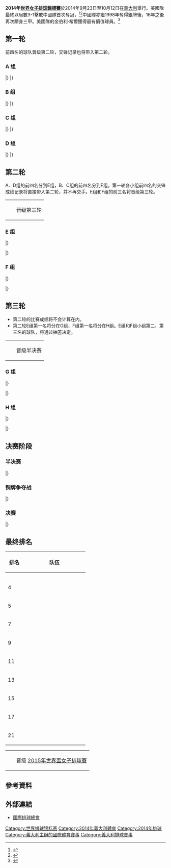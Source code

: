 {{Infobox FIVB tournament
| competition  = 世界女子排球錦標賽
| continent    = World
| gender       = Women
| year         = 2014
| logo         = 
| size         = 
| caption      = 
| host         = {{flag|Italy}}
| dates        = 9月23日至10月12日
| teams        = 24
| venues       = 6
| cities       = 6
| matches       = 102
| champions    = USA
| title_number = 1
| mvp          = {{flagicon|USA}} [[金伯利·希爾|金伯利·希爾]]
| website      = [http://italy2014.fivb.org 2014年世界女子排球錦標賽]
| last         = 2010年世界女子排球錦標賽
| next         = 2018年世界女子排球錦標賽
}}

'''2014年[[世界排球锦标赛|世界女子排球錦標賽]]'''於2014年9月23日至10月12日在[[義大利|義大利]]舉行。美國隊最終以局數3-1擊敗中國隊首次奪冠，<ref>{{cite news|url=http://www.gazzetta.it/Volley/12-10-2014/volley-mondiale-usa-batte-cina-3-1-90723575433.shtml|title=Volley, Mondiale: Usa batte Cina 3-1|newspaper=La Gazzetta dello sport|last=Benedetti|first=Valeria|language=it|location=Milan, Italy|date=2014-10-12|accessdate=2014-10-12|archive-date=2018-06-25|archive-url=https://web.archive.org/web/20180625185952/https://www.gazzetta.it/Volley/12-10-2014/volley-mondiale-usa-batte-cina-3-1-90723575433.shtml|dead-url=no}}</ref><ref>{{cite news|url=http://www.fivb.org/viewPressRelease.asp?No=50092&Language=en|title=USA win first World Championship title, China and Brazil complete the podium|publisher=FIVB|location=Milan, Italy|date=2014-05-11|accessdate=2014-05-11|archive-date=2018-07-31|archive-url=https://web.archive.org/web/20180731093641/http://www.fivb.org/viewPressRelease.asp?No=50092&Language=en|dead-url=no}}</ref>中國隊亦繼1998年奪得銀牌後，16年之後再次躋身三甲。美國隊的金伯利·希爾獲得最有價值球員。<ref>{{cite news|url=http://www.cev.lu/News.aspx?NewsID=18602|title=USA win first World Championship title, China and Brazil complete the podium|publisher=CEV|location=Milan, Italy|date=2014-10-12|accessdate=2014-10-12|archive-url=https://web.archive.org/web/20141019105418/http://www.cev.lu/News.aspx?NewsID=18602|archive-date=2014-10-19|dead-url=yes}}</ref>

==第一轮==
前四名的球队晋级第二轮，交锋记录也将带入第二轮。
===A 组===
{{Vb cl header}}
{{Vb cl4 team |p=1 |t={{vbw|ITA}} |mw=4 |mw2=0 |ml=0 |ml2=1 |sw=14 |sl=4 |spw=416 |spl=299 |bc=#ccffcc}}
{{Vb cl4 team |p=2 |t={{vbw|DOM}} |mw=2 |mw2=3 |ml=0 |ml2=0 |sw=15 |sl=7 |spw=492 |spl=422 |bc=#ccffcc}}
{{Vb cl4 team |p=3 |t={{vbw|CRO}} |mw=2 |mw2=1 |ml=1 |ml2=1 |sw=11 |sl=10 |spw=442 |spl=444 |bc=#ccffcc}}
{{Vb cl4 team |p=4 |t={{vbw|GER}} |mw=2 |mw2=0 |ml=1 |ml2=2 |sw=11 |sl=9 |spw=431 |spl=363 |bc=#ccffcc}}
{{Vb cl4 team |p=5 |t={{vbw|ARG}} |mw=1 |mw2=0 |ml=4 |ml2=0 |sw=5 |sl=12 |spw=328 |spl=404}}
{{Vb cl4 team |p=6 |t={{vbw|TUN}} |mw=0 |mw2=0 |ml=5 |ml2=0 |sw=1 |sl=15 |spw=219 |spl=396}}
|}
{{Vb res start 5}}
{{Vb res 5|9月23日|10:30|{{vbw-rt|ARG}}|1–3|'''{{vbw|CRO}}'''|17–25|28–26|24–26|19–25||88–102|[http://www.fivb.org/vis_web/volley/WWCH2014/WWCH2014_p2-001.pdf P2] [http://www.fivb.org/vis_web/volley/WWCH2014/WWCH2014_p3-001.pdf P3]}}
{{Vb res 5|9月23日|17:00|'''{{vbw-rt|DOM}}'''|3–2|{{vbw|GER}}|22–25|25–21|25–21|24–26|15–13|111–106|[http://www.fivb.org/vis_web/volley/WWCH2014/WWCH2014_p2-005.pdf P2] [http://www.fivb.org/vis_web/volley/WWCH2014/WWCH2014_p3-005.pdf P3]}}
{{Vb res 5|9月23日|20:00|'''{{vbw-rt|ITA}}'''|3–0|{{vbw|TUN}}|25–11|25–13|25–8|||75–32|[http://www.fivb.org/vis_web/volley/WWCH2014/WWCH2014_p2-009.pdf P2] [http://www.fivb.org/vis_web/volley/WWCH2014/WWCH2014_p3-009.pdf P3]}}
{{Vb res 5|9月24日|10:30|'''{{vbw-rt|DOM}}'''|3–0|{{vbw|TUN}}|25–14|25–19|25–10|||75–43|[http://www.fivb.org/vis_web/volley/WWCH2014/WWCH2014_p2-013.pdf P2] [http://www.fivb.org/vis_web/volley/WWCH2014/WWCH2014_p3-013.pdf P3]}}
{{Vb res 5|9月24日|17:00|'''{{vbw-rt|GER}}'''|3–0|{{vbw|ARG}}|25–12|25–13|25–14|||75–39|[http://www.fivb.org/vis_web/volley/WWCH2014/WWCH2014_p2-017.pdf P2] [http://www.fivb.org/vis_web/volley/WWCH2014/WWCH2014_p3-017.pdf P3]}}
{{Vb res 5|9月24日|20:00|{{vbw-rt|CRO}}|0–3|'''{{vbw|ITA}}'''|24–26|15–25|11–25|||50–76|[http://www.fivb.org/vis_web/volley/WWCH2014/WWCH2014_p2-021.pdf P2] [http://www.fivb.org/vis_web/volley/WWCH2014/WWCH2014_p3-021.pdf P3]}}
{{Vb res 5|9月25日|10:30|'''{{vbw-rt|GER}}'''|3–0|{{vbw|TUN}}|25–7|25–12|25–7|||75–26|[http://www.fivb.org/vis_web/volley/WWCH2014/WWCH2014_p2-025.pdf P2] [http://www.fivb.org/vis_web/volley/WWCH2014/WWCH2014_p3-025.pdf P3]}}
{{Vb res 5|9月25日|17:00|{{vbw-rt|CRO}}|2–3|'''{{vbw|DOM}}'''|22–25|13–25|25–22|26–24|17–19|103–115|[http://www.fivb.org/vis_web/volley/WWCH2014/WWCH2014_p2-029.pdf P2] [http://www.fivb.org/vis_web/volley/WWCH2014/WWCH2014_p3-029.pdf P3]}}
{{Vb res 5|9月25日|20:00|{{vbw-rt|ARG}}|0–3|'''{{vbw|ITA}}'''|17–25|17–25|16–25|||50–75|[http://www.fivb.org/vis_web/volley/WWCH2014/WWCH2014_p2-033.pdf P2] [http://www.fivb.org/vis_web/volley/WWCH2014/WWCH2014_p3-033.pdf P3]}}
{{Vb res 5|9月27日|10:30|{{vbw-rt|TUN}}|1–3|'''{{vbw|CRO}}'''|6–25|25–21|16–25|13–25||60–96|[http://www.fivb.org/vis_web/volley/WWCH2014/WWCH2014_p2-037.pdf P2] [http://www.fivb.org/vis_web/volley/WWCH2014/WWCH2014_p3-037.pdf P3]}}
{{Vb res 5|9月27日|17:00|'''{{vbw-rt|DOM}}'''|3–1|{{vbw|ARG}}|25–13|25–20|19–25|25–18||94–76|[http://www.fivb.org/vis_web/volley/WWCH2014/WWCH2014_p2-041.pdf P2] [http://www.fivb.org/vis_web/volley/WWCH2014/WWCH2014_p3-041.pdf P3]}}
{{Vb res 5|9月27日|20:00|'''{{vbw-rt|ITA}}'''|3–1|{{vbw|GER}}|21–25|25–17|25–10|25–18||96–70|[http://www.fivb.org/vis_web/volley/WWCH2014/WWCH2014_p2-045.pdf P2] [http://www.fivb.org/vis_web/volley/WWCH2014/WWCH2014_p3-045.pdf P3]}}
{{Vb res 5|9月28日|10:30|{{vbw-rt|TUN}}|0–3|'''{{vbw|ARG}}'''|19–25|18–25|21–25|||58–75|[http://www.fivb.org/vis_web/volley/WWCH2014/WWCH2014_p2-049.pdf P2] [http://www.fivb.org/vis_web/volley/WWCH2014/WWCH2014_p3-049.pdf P3]}}
{{Vb res 5|9月28日|17:00|'''{{vbw-rt|CRO}}'''|3–2|{{vbw|GER}}|17–25|25–23|9–25|25–21|15–11|91–105|[http://www.fivb.org/vis_web/volley/WWCH2014/WWCH2014_p2-053.pdf P2] [http://www.fivb.org/vis_web/volley/WWCH2014/WWCH2014_p3-053.pdf P3]}}
{{Vb res 5|9月28日|20:00|{{vbw-rt|ITA}}|2–3|'''{{vbw|DOM}}'''|15–25|25–16|21–25|25–16|8–15|94–97|[http://www.fivb.org/vis_web/volley/WWCH2014/WWCH2014_p2-057.pdf P2] [http://www.fivb.org/vis_web/volley/WWCH2014/WWCH2014_p3-057.pdf P3]}}
|}

===B 组===
{{Vb cl header}}
{{Vb cl4 team |p=1 |t={{vbw|BRA}} |mw=4 |mw2=1 |ml=0 |ml2=0 |sw=15 |sl=3 |spw=428 |spl=333 |bc=#ccffcc}}
{{Vb cl4 team |p=2 |t={{vbw|SRB}} |mw=3 |mw2=1 |ml=1 |ml2=0 |sw=13 |sl=7 |spw=467 |spl=405 |bc=#ccffcc}}
{{Vb cl4 team |p=3 |t={{vbw|BUL}} |mw=2 |mw2=1 |ml=1 |ml2=1 |sw=11 |sl=8 |spw=417 |spl=396 |bc=#ccffcc}}
{{Vb cl4 team |p=4 |t={{vbw|TUR}} |mw=2 |mw2=0 |ml=1 |ml2=2 |sw=11 |sl=9 |spw=436 |spl=396 |bc=#ccffcc}}
{{Vb cl4 team |p=5 |t={{vbw|CAN}} |mw=1 |mw2=0 |ml=4 |ml2=0 |sw=4 |sl=13 |spw=296 |spl=392}}
{{Vb cl4 team |p=6 |t={{vbw|CMR}} |mw=0 |mw2=0 |ml=5 |ml2=0 |sw=1 |sl=15 |spw=274 |spl=396}}
|}
{{Vb res start 5}}
{{Vb res 5|9月23日|10:30|'''{{vbw-rt|CAN}}'''|3–1|{{vbw|CMR}}|25–12|25–15|20–25|25–14||95–66|[http://www.fivb.org/vis_web/volley/WWCH2014/WWCH2014_p2-002.pdf P2] [http://www.fivb.org/vis_web/volley/WWCH2014/WWCH2014_p3-002.pdf P3]}}
{{Vb res 5|9月23日|17:00|'''{{vbw-rt|SRB}}'''|3–1|{{vbw|TUR}}|25–15|20–25|25–19|25–22||95–81|[http://www.fivb.org/vis_web/volley/WWCH2014/WWCH2014_p2-006.pdf P2] [http://www.fivb.org/vis_web/volley/WWCH2014/WWCH2014_p3-006.pdf P3]}}
{{Vb res 5|9月23日|20:00|'''{{vbw-rt|BRA}}'''|3–0|{{vbw|BUL}}|25–19|25–22|25–16|||75–57|[http://www.fivb.org/vis_web/volley/WWCH2014/WWCH2014_p2-010.pdf P2] [http://www.fivb.org/vis_web/volley/WWCH2014/WWCH2014_p3-010.pdf P3]}}
{{Vb res 5|9月24日|10:30|'''{{vbw-rt|TUR}}'''|3–0|{{vbw|CAN}}|25–10|25–12|25–17|||75–39|[http://www.fivb.org/vis_web/volley/WWCH2014/WWCH2014_p2-014.pdf P2] [http://www.fivb.org/vis_web/volley/WWCH2014/WWCH2014_p3-014.pdf P3]}}
{{Vb res 5|9月24日|17:00|{{vbw-rt|CMR}}|0–3|'''{{vbw|BRA}}'''|14–25|15–25|18–25|||47–75|[http://www.fivb.org/vis_web/volley/WWCH2014/WWCH2014_p2-018.pdf P2] [http://www.fivb.org/vis_web/volley/WWCH2014/WWCH2014_p3-018.pdf P3]}}
{{Vb res 5|9月24日|20:00|'''{{vbw-rt|SRB}}'''|3–2|{{vbw|BUL}}|25–19|23–25|25–19|18–25|15–12|106–100|[http://www.fivb.org/vis_web/volley/WWCH2014/WWCH2014_p2-022.pdf P2] [http://www.fivb.org/vis_web/volley/WWCH2014/WWCH2014_p3-022.pdf P3]}}
{{Vb res 5|9月25日|10:30|{{vbw-rt|CAN}}|0–3|'''{{vbw|BRA}}'''|14–25|8–25|18–25|||40–75|[http://www.fivb.org/vis_web/volley/WWCH2014/WWCH2014_p2-026.pdf P2] [http://www.fivb.org/vis_web/volley/WWCH2014/WWCH2014_p3-026.pdf P3]}}
{{Vb res 5|9月25日|17:00|{{vbw-rt|CMR}}|0–3|'''{{vbw|SRB}}'''|17–25|13–25|24–26|||54–76|[http://www.fivb.org/vis_web/volley/WWCH2014/WWCH2014_p2-030.pdf P2] [http://www.fivb.org/vis_web/volley/WWCH2014/WWCH2014_p3-030.pdf P3]}}
{{Vb res 5|9月25日|20:00|{{vbw-rt|TUR}}|2–3|'''{{vbw|BUL}}'''|25–20|23–25|18–25|27–25|12–15|105–110|[http://www.fivb.org/vis_web/volley/WWCH2014/WWCH2014_p2-034.pdf P2] [http://www.fivb.org/vis_web/volley/WWCH2014/WWCH2014_p3-034.pdf P3]}}
{{Vb res 5|9月27日|10:30|'''{{vbw-rt|BUL}}'''|3–0|{{vbw|CMR}}|25–16|25–20|25–23|||75–59|[http://www.fivb.org/vis_web/volley/WWCH2014/WWCH2014_p2-038.pdf P2] [http://www.fivb.org/vis_web/volley/WWCH2014/WWCH2014_p3-038.pdf P3]}}
{{Vb res 5|9月27日|17:00|'''{{vbw-rt|SRB}}'''|3–1|{{vbw|CAN}}|25–7|26–28|25–21|25–15||101–71|[http://www.fivb.org/vis_web/volley/WWCH2014/WWCH2014_p2-042.pdf P2] [http://www.fivb.org/vis_web/volley/WWCH2014/WWCH2014_p3-042.pdf P3]}}
{{Vb res 5|9月27日|20:00|'''{{vbw-rt|BRA}}'''|3–2|{{vbw|TUR}}|17–25|22–25|25–19|25–21|15–10|104–100|[http://www.fivb.org/vis_web/volley/WWCH2014/WWCH2014_p2-046.pdf P2] [http://www.fivb.org/vis_web/volley/WWCH2014/WWCH2014_p3-046.pdf P3]}}
{{Vb res 5|9月28日|10:30|{{vbw-rt|CMR}}|0–3|'''{{vbw|TUR}}'''|18–25|18–25|12–25|||48–75|[http://www.fivb.org/vis_web/volley/WWCH2014/WWCH2014_p2-050.pdf P2] [http://www.fivb.org/vis_web/volley/WWCH2014/WWCH2014_p3-050.pdf P3]}}
{{Vb res 5|9月28日|17:00|'''{{vbw-rt|BUL}}'''|3–0|{{vbw|CAN}}|25–17|25–16|25–18|||75–51|[http://www.fivb.org/vis_web/volley/WWCH2014/WWCH2014_p2-054.pdf P2] [http://www.fivb.org/vis_web/volley/WWCH2014/WWCH2014_p3-054.pdf P3]}}
{{Vb res 5|9月28日|20:00|'''{{vbw-rt|BRA}}'''|3–1|{{vbw|SRB}}|24–26|25–21|25–19|25–23||99–89|[http://www.fivb.org/vis_web/volley/WWCH2014/WWCH2014_p2-058.pdf P2] [http://www.fivb.org/vis_web/volley/WWCH2014/WWCH2014_p3-058.pdf P3]}}
|}

===C 组===
{{Vb cl header}}
{{Vb cl4 team |p=1 |t={{vbw|USA}} |mw=5 |mw2=0 |ml=0 |ml2=0 |sw=15 |sl=2 |spw=437 |spl=357 |bc=#ccffcc}}
{{Vb cl4 team |p=2 |t={{vbw|RUS}} |mw=4 |mw2=0 |ml=1 |ml2=0 |sw=13 |sl=4 |spw=427 |spl=354 |bc=#ccffcc}}
{{Vb cl4 team |p=3 |t={{vbw|NED}} |mw=3 |mw2=0 |ml=2 |ml2=0 |sw=10 |sl=6 |spw=377 |spl=358 |bc=#ccffcc}}
{{Vb cl4 team |p=4 |t={{vbw|KAZ}} |mw=2 |mw2=0 |ml=3 |ml2=0 |sw=6 |sl=9 |spw=316 |spl=331 |bc=#ccffcc}}
{{Vb cl4 team |p=5 |t={{vbw|THA}} |mw=1 |mw2=0 |ml=4 |ml2=0 |sw=3 |sl=12 |spw=323 |spl=383}}
{{Vb cl4 team |p=6 |t={{vbw|MEX}} |mw=0 |mw2=0 |ml=5 |ml2=0 |sw=1 |sl=15 |spw=318 |spl=415}}
|}
{{Vb res start 5}}
{{Vb res 5|9月23日|10:30|'''{{vbw-rt|NED}}'''|3–0|{{vbw|KAZ}}|25–21|25–17|25–21|||75–59|[http://www.fivb.org/vis_web/volley/WWCH2014/WWCH2014_p2-003.pdf P2] [http://www.fivb.org/vis_web/volley/WWCH2014/WWCH2014_p3-003.pdf P3]}}
{{Vb res 5|9月23日|17:00|'''{{vbw-rt|RUS}}'''|3–0|{{vbw|THA}}|25–18|25–19|25–22|||75–59|[http://www.fivb.org/vis_web/volley/WWCH2014/WWCH2014_p2-007.pdf P2] [http://www.fivb.org/vis_web/volley/WWCH2014/WWCH2014_p3-007.pdf P3]}}
{{Vb res 5|9月23日|20:00|'''{{vbw-rt|USA}}'''|3–1|{{vbw|MEX}}|19–25|25–11|25–20|25–14||94–70|[http://www.fivb.org/vis_web/volley/WWCH2014/WWCH2014_p2-011.pdf P2] [http://www.fivb.org/vis_web/volley/WWCH2014/WWCH2014_p3-011.pdf P3]}}
{{Vb res 5|9月24日|10:30|{{vbw-rt|KAZ}}|0–3|'''{{vbw|USA}}'''|20–25|15–25|22–25|||57–75|[http://www.fivb.org/vis_web/volley/WWCH2014/WWCH2014_p2-015.pdf P2] [http://www.fivb.org/vis_web/volley/WWCH2014/WWCH2014_p3-015.pdf P3]}}
{{Vb res 5|9月24日|17:00|'''{{vbw-rt|RUS}}'''|3–0|{{vbw|MEX}}|25–17|25–22|25–13|||75–52|[http://www.fivb.org/vis_web/volley/WWCH2014/WWCH2014_p2-019.pdf P2] [http://www.fivb.org/vis_web/volley/WWCH2014/WWCH2014_p3-019.pdf P3]}}
{{Vb res 5|9月24日|20:00|{{vbw-rt|THA}}|0–3|'''{{vbw|NED}}'''|20–25|22–25|18–25|||60–75|[http://www.fivb.org/vis_web/volley/WWCH2014/WWCH2014_p2-023.pdf P2] [http://www.fivb.org/vis_web/volley/WWCH2014/WWCH2014_p3-023.pdf P3]}}
{{Vb res 5|9月25日|10:30|'''{{vbw-rt|THA}}'''|3–0|{{vbw|MEX}}|27–25|36–34|26–24|||89–83|[http://www.fivb.org/vis_web/volley/WWCH2014/WWCH2014_p2-027.pdf P2] [http://www.fivb.org/vis_web/volley/WWCH2014/WWCH2014_p3-027.pdf P3]}}
{{Vb res 5|9月25日|17:00|{{vbw-rt|KAZ}}|0–3|'''{{vbw|RUS}}'''|13–25|21–25|16–25|||50–75|[http://www.fivb.org/vis_web/volley/WWCH2014/WWCH2014_p2-031.pdf P2] [http://www.fivb.org/vis_web/volley/WWCH2014/WWCH2014_p3-031.pdf P3]}}
{{Vb res 5|9月25日|20:00|{{vbw-rt|NED}}|0–3|'''{{vbw|USA}}'''|27–29|21–25|18–25|||66–79|[http://www.fivb.org/vis_web/volley/WWCH2014/WWCH2014_p2-035.pdf P2] [http://www.fivb.org/vis_web/volley/WWCH2014/WWCH2014_p3-035.pdf P3]}}
{{Vb res 5|9月27日|10:30|{{vbw-rt|MEX}}|0–3|'''{{vbw|KAZ}}'''|12–25|16–25|21–25|||49–75|[http://www.fivb.org/vis_web/volley/WWCH2014/WWCH2014_p2-039.pdf P2] [http://www.fivb.org/vis_web/volley/WWCH2014/WWCH2014_p3-039.pdf P3]}}
{{Vb res 5|9月27日|17:00|'''{{vbw-rt|RUS}}'''|3–1|{{vbw|NED}}|19–25|25–13|27–25|25–16||96–79|[http://www.fivb.org/vis_web/volley/WWCH2014/WWCH2014_p2-043.pdf P2] [http://www.fivb.org/vis_web/volley/WWCH2014/WWCH2014_p3-043.pdf P3]}}
{{Vb res 5|9月27日|20:00|'''{{vbw-rt|USA}}'''|3–0|{{vbw|THA}}|25–15|25–23|25–20|||75–58|[http://www.fivb.org/vis_web/volley/WWCH2014/WWCH2014_p2-047.pdf P2] [http://www.fivb.org/vis_web/volley/WWCH2014/WWCH2014_p3-047.pdf P3]}}
{{Vb res 5|9月28日|10:30|{{vbw-rt|MEX}}|0–3|'''{{vbw|NED}}'''|30–32|17–25|17–25|||64–82|[http://www.fivb.org/vis_web/volley/WWCH2014/WWCH2014_p2-051.pdf P2] [http://www.fivb.org/vis_web/volley/WWCH2014/WWCH2014_p3-051.pdf P3]}}
{{Vb res 5|9月28日|17:00|'''{{vbw-rt|KAZ}}'''|3–0|{{vbw|THA}}|25–15|25–22|25–20|||75–57|[http://www.fivb.org/vis_web/volley/WWCH2014/WWCH2014_p2-055.pdf P2] [http://www.fivb.org/vis_web/volley/WWCH2014/WWCH2014_p3-055.pdf P3]}}
{{Vb res 5|9月28日|20:00|'''{{vbw-rt|USA}}'''|3–1|{{vbw|RUS}}|34–32|25–19|29–31|26–24||114–106|[http://www.fivb.org/vis_web/volley/WWCH2014/WWCH2014_p2-059.pdf P2] [http://www.fivb.org/vis_web/volley/WWCH2014/WWCH2014_p3-059.pdf P3]}}
|}

===D 组===
{{Vb cl header}}
{{Vb cl4 team |p=1 |t={{vbw|CHN}} |mw=4 |mw2=1 |ml=0 |ml2=0 |sw=15 |sl=2 |spw=408 |spl=309 |bc=#ccffcc}}
{{Vb cl4 team |p=2 |t={{vbw|JPN}} |mw=3 |mw2=0 |ml=0 |ml2=2 |sw=13 |sl=7 |spw=444 |spl=426 |bc=#ccffcc}}
{{Vb cl4 team |p=3 |t={{vbw|BEL}} |mw=3 |mw2=0 |ml=2 |ml2=0 |sw=10 |sl=6 |spw=377 |spl=325 |bc=#ccffcc}}
{{Vb cl4 team |p=4 |t={{vbw|AZE}} |mw=1 |mw2=2 |ml=2 |ml2=0 |sw=9 |sl=11 |spw=410 |spl=449 |bc=#ccffcc}}
{{Vb cl4 team |p=5 |t={{vbw|PUR}} |mw=1 |mw2=0 |ml=3 |ml2=1 |sw=5 |sl=12 |spw=364 |spl=399}}
{{Vb cl4 team |p=6 |t={{vbw|CUB}} |mw=0 |mw2=0 |ml=5 |ml2=0 |sw=1 |sl=15 |spw=308 |spl=403}}
|}
{{Vb res start 5}}
{{Vb res 5|9月23日|10:30|'''{{vbw-rt|CHN}}'''|3–0|{{vbw|PUR}}|25–23|25–18|25–20|||75–61|[http://www.fivb.org/vis_web/volley/WWCH2014/WWCH2014_p2-004.pdf P2] [http://www.fivb.org/vis_web/volley/WWCH2014/WWCH2014_p3-004.pdf P3]}}
{{Vb res 5|9月23日|17:00|{{vbw-rt|JPN}}|2–3|'''{{vbw|AZE}}'''|25–17|20–25|25–20|21–25|9–15|100–102|[http://www.fivb.org/vis_web/volley/WWCH2014/WWCH2014_p2-008.pdf P2] [http://www.fivb.org/vis_web/volley/WWCH2014/WWCH2014_p3-008.pdf P3]}}
{{Vb res 5|9月23日|20:00|{{vbw-rt|CUB}}|0–3|'''{{vbw|BEL}}'''|15–25|12–25|16–25|||43–75|[http://www.fivb.org/vis_web/volley/WWCH2014/WWCH2014_p2-012.pdf P2] [http://www.fivb.org/vis_web/volley/WWCH2014/WWCH2014_p3-012.pdf P3]}}
{{Vb res 5|9月24日|10:30|'''{{vbw-rt|CHN}}'''|3–0|{{vbw|AZE}}|25–13|25–16|25–17|||75–46|[http://www.fivb.org/vis_web/volley/WWCH2014/WWCH2014_p2-016.pdf P2] [http://www.fivb.org/vis_web/volley/WWCH2014/WWCH2014_p3-016.pdf P3]}}
{{Vb res 5|9月24日|17:00|{{vbw-rt|BEL}}|1–3|'''{{vbw|JPN}}|22–25|25–22|20–25|23–25||90–97|[http://www.fivb.org/vis_web/volley/WWCH2014/WWCH2014_p2-020.pdf P2] [http://www.fivb.org/vis_web/volley/WWCH2014/WWCH2014_p3-020.pdf P3]}}
{{Vb res 5|9月24日|20:00|'''{{vbw-rt|PUR}}'''|3–0|{{vbw|CUB}}|25–22|27–25|25–19|||77–66|[http://www.fivb.org/vis_web/volley/WWCH2014/WWCH2014_p2-024.pdf P2] [http://www.fivb.org/vis_web/volley/WWCH2014/WWCH2014_p3-024.pdf P3]}}
{{Vb res 5|9月25日|10:30|{{vbw-rt|PUR}}|2–3|'''{{vbw|AZE}}'''|20–25|26–24|24–26|25–16|15–17|110–108|[http://www.fivb.org/vis_web/volley/WWCH2014/WWCH2014_p2-028.pdf P2] [http://www.fivb.org/vis_web/volley/WWCH2014/WWCH2014_p3-028.pdf P3]}}
{{Vb res 5|9月25日|17:00|{{vbw-rt|CUB}}|0–3|'''{{vbw|JPN}}'''|19–25|24–26|23–25|||66–76|[http://www.fivb.org/vis_web/volley/WWCH2014/WWCH2014_p2-032.pdf P2] [http://www.fivb.org/vis_web/volley/WWCH2014/WWCH2014_p3-032.pdf P3]}}
{{Vb res 5|9月25日|20:00|{{vbw-rt|BEL}}|0–3|'''{{vbw|CHN}}'''|21–25|22–25|19–25|||62–75|[http://www.fivb.org/vis_web/volley/WWCH2014/WWCH2014_p2-036.pdf P2] [http://www.fivb.org/vis_web/volley/WWCH2014/WWCH2014_p3-036.pdf P3]}}
{{Vb res 5|9月27日|10:30|{{vbw-rt|AZE}}|0–3|'''{{vbw|BEL}}'''|21–25|12–25|21–25|||54–75|[http://www.fivb.org/vis_web/volley/WWCH2014/WWCH2014_p2-040.pdf P2] [http://www.fivb.org/vis_web/volley/WWCH2014/WWCH2014_p3-040.pdf P3]}}
{{Vb res 5|9月27日|17:00|'''{{vbw-rt|JPN}}'''|3–0|{{vbw|PUR}}|25–21|25–20|25–19|||75–60|[http://www.fivb.org/vis_web/volley/WWCH2014/WWCH2014_p2-044.pdf P2] [http://www.fivb.org/vis_web/volley/WWCH2014/WWCH2014_p3-044.pdf P3]}}
{{Vb res 5|9月27日|20:00|'''{{vbw-rt|CHN}}'''|3–0|{{vbw|CUB}}|25–15|25–11|25–18|||75–44|[http://www.fivb.org/vis_web/volley/WWCH2014/WWCH2014_p2-048.pdf P2] [http://www.fivb.org/vis_web/volley/WWCH2014/WWCH2014_p3-048.pdf P3]}}
{{Vb res 5|9月28日|10:30|'''{{vbw-rt|AZE}}'''|3–1|{{vbw|CUB}}|25–20|25–27|25–20|25–22||100–89|[http://www.fivb.org/vis_web/volley/WWCH2014/WWCH2014_p2-052.pdf P2] [http://www.fivb.org/vis_web/volley/WWCH2014/WWCH2014_p3-052.pdf P3]}}
{{Vb res 5|9月28日|17:00|{{vbw-rt|JPN}}|2–3|'''{{vbw|CHN}}'''|16–25|25–18|27–25|17–25|11–15|96–108|[http://www.fivb.org/vis_web/volley/WWCH2014/WWCH2014_p2-056.pdf P2] [http://www.fivb.org/vis_web/volley/WWCH2014/WWCH2014_p3-056.pdf P3]}}
{{Vb res 5|9月28日|20:00|'''{{vbw-rt|BEL}}'''|3–0|{{vbw|PUR}}|25–20|25–17|25–19|||75–56|[http://www.fivb.org/vis_web/volley/WWCH2014/WWCH2014_p2-060.pdf P2] [http://www.fivb.org/vis_web/volley/WWCH2014/WWCH2014_p3-060.pdf P3]}}
|}

==第二轮==
A、D组的前四名分到E组，B、C组的前四名分到F组。第一轮各小组前四名的交锋成绩记录将直接带入第二轮，并不再交手。E组和F组的前三名将晋级第三轮。
{| class="wikitable" style="text-align: left;"
|-
|width=10px bgcolor=#ccffcc| ||晋级第三轮
|}

=== E 组 ===
{{Vb cl header}}
{{Vb cl4 team |p=1 |t={{vbw|ITA}}|mw=6 |mw2=0 |ml=0 |ml2=1 |sw=20 |sl=6 |spw=610 |spl=509 |bc=#ccffcc}}
{{Vb cl4 team |p=2 |t={{vbw|CHN}}|mw=4 |mw2=2 |ml=1 |ml2=0 |sw=19 |sl=7 |spw=599 |spl=504 |bc=#ccffcc}}
{{Vb cl4 team |p=3 |t={{vbw|DOM}}|mw=1 |mw2=4 |ml=0 |ml2=2 |sw=19 |sl=15 |spw=734 |spl=686 |bc=#ccffcc}}
{{Vb cl4 team |p=4 |t={{vbw|JPN}}|mw=1 |mw2=2 |ml=1 |ml2=3 |sw=15 |sl=17 |spw=670 |spl=693}}
{{Vb cl4 team |p=5 |t={{vbw|GER}}|mw=2 |mw2=0 |ml=2 |ml2=3 |sw=13 |sl=15 |spw=597 |spl=591}}
{{Vb cl4 team |p=6 |t={{vbw|BEL}}|mw=2 |mw2=0 |ml=4 |ml2=1 |sw=9 |sl=16 |spw=534 |spl=563}}
{{Vb cl4 team |p=7 |t={{vbw|CRO}}|mw=0 |mw2=2 |ml=4 |ml2=1 |sw=10 |sl=19 |spw=556 |spl=670}}
{{Vb cl4 team |p=8 |t={{vbw|AZE}}|mw=1 |mw2=1 |ml=5 |ml2=0 |sw=8 |sl=18 |spw=519 |spl=603}}
|}

{{Vb res start 7}}
{{Vb res 7|10月1日|17:00|Bari|'''{{vbw-rt|DOM}}'''|3–2|{{vbw|BEL}}|25–17|25–22|22–25|22–25|15–6|109–95|[http://www.fivb.org/vis_web/volley/WWCH2014/WWCH2014_p2-061.pdf P2] [http://www.fivb.org/vis_web/volley/WWCH2014/WWCH2014_p3-061.pdf P3]}}
{{Vb res 7|10月1日|17:10|Trieste|'''{{vbw-rt|CRO}}'''|3–2|{{vbw|JPN}}|18–25|25–23|25–27|25–20|15–8|108–103|[http://www.fivb.org/vis_web/volley/WWCH2014/WWCH2014_p2-062.pdf P2] [http://www.fivb.org/vis_web/volley/WWCH2014/WWCH2014_p3-062.pdf P3]}}
{{Vb res 7|10月1日|20:00|Bari|'''{{vbw-rt|ITA}}'''|3–1|{{vbw|AZE}}|25–19|25–21|21–25|25–23||96–88|[http://www.fivb.org/vis_web/volley/WWCH2014/WWCH2014_p2-065.pdf P2] [http://www.fivb.org/vis_web/volley/WWCH2014/WWCH2014_p3-065.pdf P3]}}
{{Vb res 7|10月1日|20:00|Trieste|{{vbw-rt|GER}}|0–3|'''{{vbw|CHN}}'''|16–25|23–25|23–25|||62–75|[http://www.fivb.org/vis_web/volley/WWCH2014/WWCH2014_p2-066.pdf P2] [http://www.fivb.org/vis_web/volley/WWCH2014/WWCH2014_p3-066.pdf P3]}}
{{Vb res 7|10月2日|17:00|Bari|'''{{vbw-rt|DOM}}'''|3–1|{{vbw|AZE}}|23–25|25–11|25–21|25–17||98–74|[http://www.fivb.org/vis_web/volley/WWCH2014/WWCH2014_p2-069.pdf P2] [http://www.fivb.org/vis_web/volley/WWCH2014/WWCH2014_p3-069.pdf P3]}}
{{Vb res 7|10月2日|17:10|Trieste|{{vbw-rt|GER}}|2–3|'''{{vbw|JPN}}'''|25–23|24–26|19–25|25–16|11–15|104–105|[http://www.fivb.org/vis_web/volley/WWCH2014/WWCH2014_p2-070.pdf P2] [http://www.fivb.org/vis_web/volley/WWCH2014/WWCH2014_p3-070.pdf P3]}}
{{Vb res 7|10月2日|20:00|Bari|'''{{vbw-rt|ITA}}'''|3–0|{{vbw|BEL}}|25–18|25–22|25–18|||75–58|[http://www.fivb.org/vis_web/volley/WWCH2014/WWCH2014_p2-073.pdf P2] [http://www.fivb.org/vis_web/volley/WWCH2014/WWCH2014_p3-073.pdf P3]}}
{{Vb res 7|10月2日|20:00|Trieste|{{vbw-rt|CRO}}|0–3|'''{{vbw|CHN}}'''|12–25|15–25|15–25|||42–75|[http://www.fivb.org/vis_web/volley/WWCH2014/WWCH2014_p2-074.pdf P2] [http://www.fivb.org/vis_web/volley/WWCH2014/WWCH2014_p3-074.pdf P3]}}
{{Vb res 7|10月4日|17:00|Bari|{{vbw-rt|DOM}}|2–3|'''{{vbw|CHN}}'''|19–25|19–25|25–22|25–20|10–15|98–107|[http://www.fivb.org/vis_web/volley/WWCH2014/WWCH2014_p2-077.pdf P2] [http://www.fivb.org/vis_web/volley/WWCH2014/WWCH2014_p3-077.pdf P3]}}
{{Vb res 7|10月4日|17:00|Trieste|'''{{vbw-rt|GER}}'''|3–0|{{vbw|BEL}}|25–20|25–15|25–21|||75–56|[http://www.fivb.org/vis_web/volley/WWCH2014/WWCH2014_p2-078.pdf P2] [http://www.fivb.org/vis_web/volley/WWCH2014/WWCH2014_p3-078.pdf P3]}}
{{Vb res 7|10月4日|20:00|Bari|'''{{vbw-rt|ITA}}'''|3–0|{{vbw|JPN}}|25–23|25–20|25–19|||75–62|[http://www.fivb.org/vis_web/volley/WWCH2014/WWCH2014_p2-081.pdf P2] [http://www.fivb.org/vis_web/volley/WWCH2014/WWCH2014_p3-081.pdf P3]}}
{{Vb res 7|10月4日|20:00|Trieste|{{vbw-rt|CRO}}|1–3|'''{{vbw|AZE}}'''|25–23|23–25|13–25|23–25||84–98|[http://www.fivb.org/vis_web/volley/WWCH2014/WWCH2014_p2-082.pdf P2] [http://www.fivb.org/vis_web/volley/WWCH2014/WWCH2014_p3-082.pdf P3]}}
{{Vb res 7|10月5日|17:00|Trieste|'''{{vbw-rt|GER}}'''|3–0|{{vbw|AZE}}|25–15|25–23|25–19|||75–57|[http://www.fivb.org/vis_web/volley/WWCH2014/WWCH2014_p2-086.pdf P2] [http://www.fivb.org/vis_web/volley/WWCH2014/WWCH2014_p3-086.pdf P3]}}
{{Vb res 7|10月5日|17:10|Bari|{{vbw-rt|DOM}}|2–3|'''{{vbw|JPN}}'''|21–25|23–25|25–19|25–23|12–15|106–107|[http://www.fivb.org/vis_web/volley/WWCH2014/WWCH2014_p2-085.pdf P2] [http://www.fivb.org/vis_web/volley/WWCH2014/WWCH2014_p3-085.pdf P3]}}
{{Vb res 7|10月5日|20:00|Bari|'''{{vbw-rt|ITA}}'''|3–1|{{vbw|CHN}}|22–25|25–18|26–24|25–17||98–84|[http://www.fivb.org/vis_web/volley/WWCH2014/WWCH2014_p2-089.pdf P2] [http://www.fivb.org/vis_web/volley/WWCH2014/WWCH2014_p3-089.pdf P3]}}
{{Vb res 7|10月5日|20:00|Trieste|{{vbw-rt|CRO}}|1–3|'''{{vbw|BEL}}'''|12–25|23–25|25–23|18–25||78–98|[http://www.fivb.org/vis_web/volley/WWCH2014/WWCH2014_p2-090.pdf P2] [http://www.fivb.org/vis_web/volley/WWCH2014/WWCH2014_p3-090.pdf P3]}}
|}

=== F 组 ===
{{Vb cl header}}
{{Vb cl4 team |p=1 |t={{vbw|BRA}} |mw=6 |mw2=1 |ml=0 |ml2=0 |sw=21 |sl=5 |spw=628 |spl=539 |bc=#ccffcc}}
{{Vb cl4 team |p=2 |t={{vbw|USA}} |mw=6 |mw2=0 |ml=1 |ml2=0 |sw=18 |sl=5 |spw=586 |spl=506 |bc=#ccffcc}}
{{Vb cl4 team |p=3 |t={{vbw|RUS}} |mw=4 |mw2=0 |ml=2 |ml2=1 |sw=16 |sl=11 |spw=653 |spl=600 |bc=#ccffcc}}
{{Vb cl4 team |p=4 |t={{vbw|SRB}} |mw=3 |mw2=1 |ml=3 |ml2=0 |sw=13 |sl=12 |spw=565 |spl=549}}
{{Vb cl4 team |p=5 |t={{vbw|TUR}} |mw=2 |mw2=1 |ml=2 |ml2=2 |sw=15 |sl=15 |spw=654 |spl=640}}
{{Vb cl4 team |p=6 |t={{vbw|BUL}} |mw=1 |mw2=1 |ml=4 |ml2=1 |sw=10 |sl=17 |spw=565 |spl=611}}
{{Vb cl4 team |p=7 |t={{vbw|NED}} |mw=2 |mw2=0 |ml=5 |ml2=0 |sw=9 |sl=16 |spw=542 |spl=591}}
{{Vb cl4 team |p=8 |t={{vbw|KAZ}} |mw=0 |mw2=0 |ml=7 |ml2=0 |sw=0 |sl=21 |spw=368 |spl=525}}
|}

{{Vb res start 7}}
{{Vb res 7|10月1日|17:00|Verona|'''{{vbw-rt|SRB}}'''|3–0|{{vbw|NED}}|25–22|25–23|25–23|||75–68|[http://www.fivb.org/vis_web/volley/WWCH2014/WWCH2014_p2-063.pdf P2] [http://www.fivb.org/vis_web/volley/WWCH2014/WWCH2014_p3-063.pdf P3]}}
{{Vb res 7|10月1日|17:00|Modena|{{vbw-rt|TUR}}|1–3|'''{{vbw|USA}}'''|29–27|19–25|23–25|15–25||86–102|[http://www.fivb.org/vis_web/volley/WWCH2014/WWCH2014_p2-064.pdf P2] [http://www.fivb.org/vis_web/volley/WWCH2014/WWCH2014_p3-064.pdf P3]}}
{{Vb res 7|10月1日|20:00|Verona|'''{{vbw-rt|BRA}}'''|3–0|{{vbw|KAZ}}|25–22|25–22|25–18|||75–62|[http://www.fivb.org/vis_web/volley/WWCH2014/WWCH2014_p2-067.pdf P2] [http://www.fivb.org/vis_web/volley/WWCH2014/WWCH2014_p3-067.pdf P3]}}
{{Vb res 7|10月1日|20:00|Modena|{{vbw-rt|BUL}}|1–3|'''{{vbw|RUS}}'''|23–25|15–25|28–26|19–25||85–101|[http://www.fivb.org/vis_web/volley/WWCH2014/WWCH2014_p2-068.pdf P2] [http://www.fivb.org/vis_web/volley/WWCH2014/WWCH2014_p3-068.pdf P3]}}
{{Vb res 7|10月2日|17:00|Verona|'''{{vbw-rt|SRB}}'''|3–0|{{vbw|KAZ}}|25–13|25–15|25–20|||75–48|[http://www.fivb.org/vis_web/volley/WWCH2014/WWCH2014_p2-071.pdf P2] [http://www.fivb.org/vis_web/volley/WWCH2014/WWCH2014_p3-071.pdf P3]}}
{{Vb res 7|10月2日|17:00|Modena|'''{{vbw-rt|TUR}}'''|3–2|{{vbw|RUS}}|19–25|25–27|25–22|25–22|15–13|109–109|[http://www.fivb.org/vis_web/volley/WWCH2014/WWCH2014_p2-072.pdf P2] [http://www.fivb.org/vis_web/volley/WWCH2014/WWCH2014_p3-072.pdf P3]}}
{{Vb res 7|10月2日|20:00|Verona|'''{{vbw-rt|BRA}}'''|3–1|{{vbw|NED}}|23–25|25–20|25–16|25–16||98–77|[http://www.fivb.org/vis_web/volley/WWCH2014/WWCH2014_p2-075.pdf P2] [http://www.fivb.org/vis_web/volley/WWCH2014/WWCH2014_p3-075.pdf P3]}}
{{Vb res 7|10月2日|20:00|Modena|{{vbw-rt|BUL}}|0–3|'''{{vbw|USA}}'''|17–25|19–25|16–25|||52–75|[http://www.fivb.org/vis_web/volley/WWCH2014/WWCH2014_p2-076.pdf P2] [http://www.fivb.org/vis_web/volley/WWCH2014/WWCH2014_p3-076.pdf P3]}}
{{Vb res 7|10月4日|17:00|Verona|{{vbw-rt|SRB}}|0–3|'''{{vbw|USA}}'''|22–25|20–25|22–25|||64–75|[http://www.fivb.org/vis_web/volley/WWCH2014/WWCH2014_p2-079.pdf P2] [http://www.fivb.org/vis_web/volley/WWCH2014/WWCH2014_p3-079.pdf P3]}}
{{Vb res 7|10月4日|17:00|Modena|'''{{vbw-rt|TUR}}'''|3–1|{{vbw|NED}}|23–25|25–17|25–16|25–20||98–78|[http://www.fivb.org/vis_web/volley/WWCH2014/WWCH2014_p2-080.pdf P2] [http://www.fivb.org/vis_web/volley/WWCH2014/WWCH2014_p3-080.pdf P3]}}
{{Vb res 7|10月4日|20:00|Verona|'''{{vbw-rt|BRA}}'''|3–1|{{vbw|RUS}}|25–17|25–27|25–19|27–25||102–88|[http://www.fivb.org/vis_web/volley/WWCH2014/WWCH2014_p2-083.pdf P2] [http://www.fivb.org/vis_web/volley/WWCH2014/WWCH2014_p3-083.pdf P3]}}
{{Vb res 7|10月4日|20:00|Modena|'''{{vbw-rt|BUL}}'''|3–0|{{vbw|KAZ}}|25–22|25–15|25–13|||75–50|[http://www.fivb.org/vis_web/volley/WWCH2014/WWCH2014_p2-084.pdf P2] [http://www.fivb.org/vis_web/volley/WWCH2014/WWCH2014_p3-084.pdf P3]}}
{{Vb res 7|10月5日|17:00|Verona|{{vbw-rt|SRB}}|0–3|'''{{vbw|RUS}}'''|26–28|18–25|17–25|||61–78|[http://www.fivb.org/vis_web/volley/WWCH2014/WWCH2014_p2-087.pdf P2] [http://www.fivb.org/vis_web/volley/WWCH2014/WWCH2014_p3-087.pdf P3]}}
{{Vb res 7|10月5日|17:00|Modena|'''{{vbw-rt|TUR}}'''|3–0|{{vbw|KAZ}}|25–15|25–13|25–14|||75–42|[http://www.fivb.org/vis_web/volley/WWCH2014/WWCH2014_p2-088.pdf P2] [http://www.fivb.org/vis_web/volley/WWCH2014/WWCH2014_p3-088.pdf P3]}}
{{Vb res 7|10月5日|20:00|Verona|'''{{vbw-rt|BRA}}'''|3–0|{{vbw|USA}}|25–23|25–22|25–21|||75–66|[http://www.fivb.org/vis_web/volley/WWCH2014/WWCH2014_p2-091.pdf P2] [http://www.fivb.org/vis_web/volley/WWCH2014/WWCH2014_p3-091.pdf P3]}}
{{Vb res 7|10月5日|20:00|Modena|{{vbw-rt|BUL}}|1–3|'''{{vbw|NED}}'''|26–24|21–25|23–25|16–25||86–99|[http://www.fivb.org/vis_web/volley/WWCH2014/WWCH2014_p2-092.pdf P2] [http://www.fivb.org/vis_web/volley/WWCH2014/WWCH2014_p3-092.pdf P3]}}
|}

==第三轮==
*第二轮的比赛成绩将不会计算在内。
*第二轮E组第一名将分在G组，F组第一名将分在H组。E组和F组小组第二、第三名的球队，将通过抽签决定。

{| class="wikitable" style="text-align: left;"
|-
|width=10px bgcolor=#ccffcc| ||晋级半决赛
|}

=== G 组 ===
{{Vb cl header}}
{{Vb cl4 team |p=1 |t={{vbw|ITA}} |mw=2 |mw2=0 |ml=0 |ml2=0 |sw=6 |sl=1 |spw=162 |spl=142 |bc=#ccffcc}}
{{Vb cl4 team |p=2 |t={{vbw|USA}} |mw=1 |mw2=0 |ml=1 |ml2=0 |sw=3 |sl=4 |spw=155 |spl=165 |bc=#ccffcc}}
{{Vb cl4 team |p=3 |t={{vbw|RUS}} |mw=0 |mw2=0 |ml=2 |ml2=0 |sw=2 |sl=6 |spw=167 |spl=177}}
|}

{{Vb res start 5}}
{{Vb res 5|10月8日|20:00|'''{{vbw-rt|ITA}}'''|3–0|{{vbw|USA}}|25–23|25–22|25–20|||75–65|[http://www.fivb.org/vis_web/volley/WWCH2014/WWCH2014_p2-093.pdf P2] [http://www.fivb.org/vis_web/volley/WWCH2014/WWCH2014_p3-093.pdf P3]}}
{{Vb res 5|10月9日|20:00|'''{{vbw-rt|USA}}'''|3–1|{{vbw|RUS}}|25–19|25–23|15–25|25–23||90–90|[http://www.fivb.org/vis_web/volley/WWCH2014/WWCH2014_p2-095.pdf P2] [http://www.fivb.org/vis_web/volley/WWCH2014/WWCH2014_p3-095.pdf P3]}}
{{Vb res 5|10月10日|20:00|'''{{vbw-rt|ITA}}'''|3–1|{{vbw|RUS}}|25–12|25–17|12–25|25–23||87–77|[http://www.fivb.org/vis_web/volley/WWCH2014/WWCH2014_p2-097.pdf P2] [http://www.fivb.org/vis_web/volley/WWCH2014/WWCH2014_p3-097.pdf P3]}}
|}

=== H 组 ===
{{Vb cl header}}
{{Vb cl4 team |p=1 |t={{vbw|BRA}}  |mw=2 |mw2=0 |ml=0 |ml2=0 |sw=6 |sl=0 |spw=150 |spl=107 |bc=#ccffcc}}
{{Vb cl4 team |p=2 |t={{vbw|CHN}} |mw=0 |mw2=1 |ml=1 |ml2=0 |sw=3 |sl=5 |spw=160 |spl=183 |bc=#ccffcc}}
{{Vb cl4 team |p=3 |t={{vbw|DOM}} |mw=0 |mw2=0 |ml=1 |ml2=1 |sw=2 |sl=6 |spw=165 |spl=185}}
|}

{{Vb res start 5}}
{{Vb res 5|10月8日|17:30|'''{{vbw-rt|BRA}}'''|3–0|{{vbw|CHN}}|25–19|25–16|25–15|||75–50|[http://www.fivb.org/vis_web/volley/WWCH2014/WWCH2014_p2-094.pdf P2] [http://www.fivb.org/vis_web/volley/WWCH2014/WWCH2014_p3-094.pdf P3]}}
{{Vb res 5|10月9日|17:30|'''{{vbw-rt|CHN}}|3–2|{{vbw|DOM}}|22–25|23–25|25–23|25–23|15–12|110–108|[http://www.fivb.org/vis_web/volley/WWCH2014/WWCH2014_p2-096.pdf P2] [http://www.fivb.org/vis_web/volley/WWCH2014/WWCH2014_p3-096.pdf P3]}}
{{Vb res 5|10月10日|17:30|'''{{vbw-rt|BRA}}'''|3–0|{{vbw|DOM}}|25–19|25–21|25–17|||75–57|[http://www.fivb.org/vis_web/volley/WWCH2014/WWCH2014_p2-098.pdf P2] [http://www.fivb.org/vis_web/volley/WWCH2014/WWCH2014_p3-098.pdf P3]}}
|}

== 决赛阶段 ==
=== 半决赛 ===
{{Round4-with third
<!-- parameters -->
|RD1=Semifinals|RD2=Final|Consol=3rd place
<!-- Date-Place|Team 1|Score 1|Team 2|Score 2 -->
<!-- semi finals -->
|11 Oct|{{vbw|ITA}}|1|'''{{vbw|CHN}}'''|'''3'''
|11 Oct|{{vbw|BRA}}|0|'''{{vbw|USA}}'''|'''3'''
<!-- final -->
|12 Oct|{{vbw|CHN}}|1|'''{{vbw|USA}}'''|'''3'''
<!-- third place -->
|12 Oct|{{vbw|ITA}}|2|'''{{vbw|BRA}}'''|'''3'''
}}

{{Vb res start 5}}
{{Vb res 5|10月11日|17:30|{{vbw-rt|BRA}}|0–3|'''{{vbw|USA}}'''|18–25|27–29|20–25|||65–79|[http://www.fivb.org/vis_web/volley/WWCH2014/WWCH2014_p2-099.pdf P2] [http://www.fivb.org/vis_web/volley/wwch2014/wwch2014_p3-099.pdf P3]}}
{{Vb res 5|10月11日|20:00|{{vbw-rt|ITA}}|1–3|'''{{vbw|CHN}}'''|21–25|20–25|25–20|28–30||94–100|[http://www.fivb.org/vis_web/volley/WWCH2014/WWCH2014_p2-100.pdf P2] [http://www.fivb.org/vis_web/volley/wwch2014/wwch2014_p3-100.pdf P3]}}
|}

=== 铜牌争夺战 ===
{{Vb res start 5}}
{{Vb res 5|10月12日|17:30|{{vbw-rt|ITA}}|2–3|'''{{vbw|BRA}}'''|15–25|13–25|25–22|25–22|7–15|85–109|[http://www.fivb.org/vis_web/volley/WWCH2014/WWCH2014_p2-101.pdf P2] [http://www.fivb.org/vis_web/volley/wwch2014/wwch2014_p3-101.pdf P3]}}
|}

=== 决赛 ===
{{Vb res start 5}}
{{Vb res 5|10月12日|20:00|{{vbw-rt|CHN}}|1–3|'''{{vbw|USA}}'''|25–27|20–25|25–16|24–26||94–94|[http://www.fivb.org/vis_web/volley/wwch2014/wwch2014_p2-102.pdf P2] [http://www.fivb.org/vis_web/volley/wwch2014/wwch2014_p3-102.pdf P3]}}
|}

==最终排名==
{{col-begin}}
{{col-2}}
{| class="wikitable" style="text-align: center;"
!width=40|排名
!width=180|队伍
|- bgcolor=#ccffcc
|{{Gold1}}
|align=left|{{vbw|USA}}
|- 
|{{Silver2}}
|align=left|{{vbw|CHN}}
|- 
|{{Bronze3}}
|align=left|{{vbw|BRA}}
|- 
|4
|align=left|{{vbw|ITA}}
|- 
|rowspan=2|5
|align=left|{{vbw|DOM}}
|- 
|align=left|{{vbw|RUS}}
|- 
|rowspan=2|7
|align=left|{{vbw|JPN}}
|- 
|align=left|{{vbw|SRB}}
|- 
|rowspan=2|9
|align=left|{{vbw|GER}}
|- 
|align=left|{{vbw|TUR}}
|- 
|rowspan=2|11
|align=left|{{vbw|BEL}}
|- 
|align=left|{{vbw|BUL}}
|- 
|rowspan=2|13
|align=left|{{vbw|CRO}}
|- 
|align=left|{{vbw|NED}} 

|- 
|rowspan=2|15
|align=left|{{vbw|AZE}}
|- 
|align=left|{{vbw|KAZ}}
|- 
|rowspan=4|17
|align=left|{{vbw|ARG}}
|- 
|align=left|{{vbw|CAN}}
|- 
|align=left|{{vbw|PUR}}
|- 
|align=left|{{vbw|THA}}
|- 
|rowspan=4|21
|align=left|{{vbw|CMR}}
|- 
|align=left|{{vbw|CUB}}
|- 
|align=left|{{vbw|MEX}}
|- 
|align=left|{{vbw|TUN}}
|}

{| class="wikitable" style="text-align: left;"
|width=10px bgcolor=#ccffcc| ||晋级 [[2015年世界盃女子排球賽|2015年世界盃女子排球賽]]
|}
{{col-2}}
{{winners|vbw|2014年世界女子排球錦標賽|USA|1}}
{{col-end}}

==參考資料==
{{Reflist}}
==外部連結==
*[http://www.fivb.org/ 國際排球總會]{{Wayback|url=http://www.fivb.org/ |date=20150422025748 }}

{{世界排球锦标赛}}

[[Category:世界排球锦标赛|Category:世界排球锦标赛]]
[[Category:2014年義大利體育|Category:2014年義大利體育]]
[[Category:2014年排球|Category:2014年排球]]
[[Category:義大利主辦的國際體育賽事|Category:義大利主辦的國際體育賽事]]
[[Category:義大利排球賽事|Category:義大利排球賽事]]